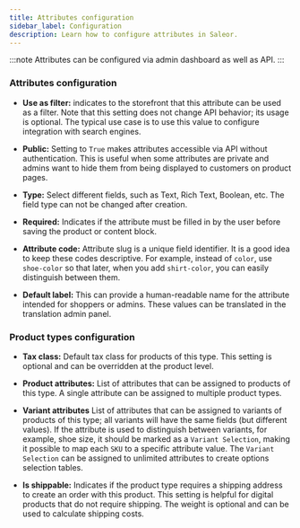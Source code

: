 ```yaml
---
title: Attributes configuration
sidebar_label: Configuration
description: Learn how to configure attributes in Saleor.
---
```


:::note
Attributes can be configured via admin dashboard as well as API.
:::

### Attributes configuration

- **Use as filter:** indicates to the storefront that this attribute can be used as a filter. Note that this setting does not change API behavior; its usage is optional. The typical use case is to use this value to configure integration with search engines.

- **Public:** Setting to `True` makes attributes accessible via API without authentication. This is useful when some attributes are private and admins want to hide them from being displayed to customers on product pages.

- **Type:** Select different fields, such as Text, Rich Text, Boolean, etc. The field type can not be changed after creation.

- **Required:** Indicates if the attribute must be filled in by the user before saving the product or content block.

- **Attribute code:** Attribute slug is a unique field identifier. It is a good idea to keep these codes descriptive. For example, instead of `color`, use `shoe-color` so that later, when you add `shirt-color`, you can easily distinguish between them.

- **Default label:** This can provide a human-readable name for the attribute intended for shoppers or admins. These values can be translated in the translation admin panel.

### Product types configuration

- **Tax class:** Default tax class for products of this type. This setting is optional and can be overridden at the product level.

- **Product attributes:** List of attributes that can be assigned to products of this type. A single attribute can be assigned to multiple product types.

- **Variant attributes** List of attributes that can be assigned to variants of products of this type; all variants will have the same fields (but different values). If the attribute is used to distinguish between variants, for example, shoe size, it should be marked as a `Variant Selection`, making it possible to map each `SKU` to a specific attribute value. The `Variant Selection` can be assigned to unlimited attributes to create options selection tables.
- **Is shippable:** Indicates if the product type requires a shipping address to create an order with this product. This setting is helpful for digital products that do not require shipping. The weight is optional and can be used to calculate shipping costs.
